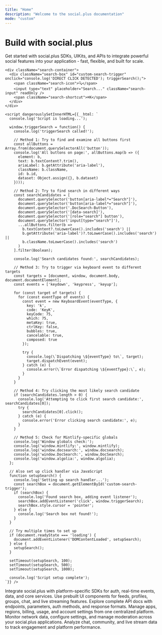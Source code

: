 ```yaml
---
title: "Home"
description: "Welcome to the social.plus documentation"
mode: "custom"
---
```


<div className="hero-section">
  <div className="hero-content">
    <div className="hero-text">
      <h1 className="hero-title">Build with social.plus</h1>
      <p className="hero-description">
        Get started with social.plus SDKs, UIKits, and APIs to integrate powerful social features into 
        your application - fast, flexible, and built for scale.
      </p>
    </div>
    
    <div className="search-container">
      <div className="search-box" id="custom-search-trigger" onclick="console.log('DIRECT CLICK DETECTED'); triggerSearch();">
        <span className="search-icon">🔍</span>
        <input type="text" placeholder="Search..." className="search-input" readOnly />
        <span className="search-shortcut">⌘K</span>
      </div>
    </div>
    
    <script dangerouslySetInnerHTML={{__html: `
      console.log('Script is loading...');
      
      window.triggerSearch = function() {
        console.log('triggerSearch called!');
        
        // Method 1: Try to find and examine all buttons first
        const allButtons = Array.from(document.querySelectorAll('button'));
        console.log('All buttons on page:', allButtons.map(b => ({
          element: b,
          text: b.textContent?.trim(),
          ariaLabel: b.getAttribute('aria-label'),
          className: b.className,
          id: b.id,
          dataset: Object.assign({}, b.dataset)
        })));
        
        // Method 2: Try to find search in different ways
        const searchCandidates = [
          document.querySelector('button[aria-label*="Search"]'),
          document.querySelector('button[aria-label*="search"]'),
          document.querySelector('.DocSearch-Button'),
          document.querySelector('[data-search]'),
          document.querySelector('[role="search"] button'),
          document.querySelector('input[type="search"]'),
          ...allButtons.filter(b => 
            b.textContent?.toLowerCase().includes('search') ||
            b.getAttribute('aria-label')?.toLowerCase().includes('search') ||
            b.className.toLowerCase().includes('search')
          )
        ].filter(Boolean);
        
        console.log('Search candidates found:', searchCandidates);
        
        // Method 3: Try to trigger via keyboard event to different targets
        const targets = [document, window, document.body, document.documentElement];
        const events = ['keydown', 'keypress', 'keyup'];
        
        for (const target of targets) {
          for (const eventType of events) {
            const event = new KeyboardEvent(eventType, {
              key: 'k',
              code: 'KeyK',
              keyCode: 75,
              which: 75,
              metaKey: true,
              ctrlKey: false,
              bubbles: true,
              cancelable: true,
              composed: true
            });
            
            try {
              console.log(\`Dispatching \${eventType} to\`, target);
              target.dispatchEvent(event);
            } catch (e) {
              console.error(\`Error dispatching \${eventType}:\`, e);
            }
          }
        }
        
        // Method 4: Try clicking the most likely search candidate
        if (searchCandidates.length > 0) {
          console.log('Attempting to click first search candidate:', searchCandidates[0]);
          try {
            searchCandidates[0].click();
          } catch (e) {
            console.error('Error clicking search candidate:', e);
          }
        }
        
        // Method 5: Check for Mintlify-specific globals
        console.log('Window globals check:');
        console.log('window.mintlify:', window.mintlify);
        console.log('window.docsearch:', window.docsearch);
        console.log('window.DocSearch:', window.DocSearch);
        console.log('window.algolia:', window.algolia);
      };
      
      // Also set up click handler via JavaScript
      function setupSearch() {
        console.log('Setting up search handler...');
        const searchBox = document.getElementById('custom-search-trigger');
        if (searchBox) {
          console.log('Found search box, adding event listener');
          searchBox.addEventListener('click', window.triggerSearch);
          searchBox.style.cursor = 'pointer';
        } else {
          console.log('Search box not found!');
        }
      }
      
      // Try multiple times to set up
      if (document.readyState === 'loading') {
        document.addEventListener('DOMContentLoaded', setupSearch);
      } else {
        setupSearch();
      }
      
      setTimeout(setupSearch, 100);
      setTimeout(setupSearch, 500);
      setTimeout(setupSearch, 1000);
      
      console.log('Script setup complete');
    `}} />
  
  <div className="cards-section">
    <CardGroup cols={3}>
    <Card title="SDKs" icon="layer-plus" href="/social-plus-sdk/overview">
      Integrate social.plus with platform-specific SDKs for auth, real-time events, data, and 
      core services.
    </Card>
    <Card title="UIKits" icon="palette" href="/uikit/overview">
      Use prebuilt UI components for feeds, profiles, groups, chat, and live streaming features.
    </Card>
    <Card title="API Reference" icon="code" href="/analytics-and-moderation/social.plus-apis-and-services/README">
      Explore complete API docs with endpoints, parameters, auth methods, and response formats.
    </Card>
    <Card title="social.plus Portal" icon="building" href="/analytics-and-moderation/social.plus-portal/README">
      Manage apps, regions, billing, usage, and account settings from one centralized platform.
    </Card>
    <Card title="social.plus Console" icon="terminal" href="/analytics-and-moderation/console/overview">
      Monitor network data, configure settings, and manage moderation across your social.plus applications.
    </Card>
    <Card title="social.plus Dashboard" icon="chart-bar" href="/analytics-and-moderation/console/analytics">
      Analyze chat, community, and live stream data to track engagement and platform performance.
    </Card>
  </CardGroup>
  </div>

  </div>
</div>

